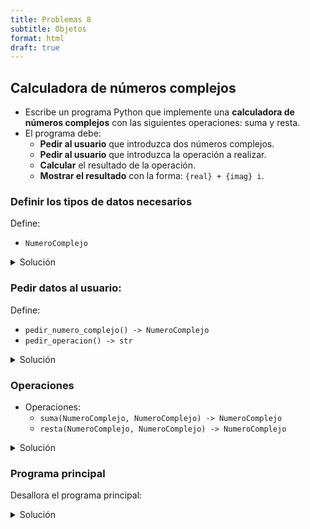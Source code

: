 ```yaml
---
title: Problemas 8
subtitle: Objetos
format: html
draft: true
---
```


## Calculadora de números complejos

- Escribe un programa Python que implemente una **calculadora de números complejos** con las siguientes operaciones: suma y resta.
- El programa debe:
    - **Pedir al usuario** que introduzca dos números complejos.
    - **Pedir al usuario** que introduzca la operación a realizar.
    - **Calcular** el resultado de la operación.
    - **Mostrar el resultado** con la forma: `{real} + {imag} i`.

### Definir los tipos de datos necesarios

Define:

- `NumeroComplejo`

<details>
<summary>Solución</summary>

```python
from dataclasses import dataclass

@dataclass
class NumeroComplejo:
    real: float
    imag: float
```

</details>

### Pedir datos al usuario:

Define:

- `pedir_numero_complejo() -> NumeroComplejo`
- `pedir_operacion() -> str`

<details>
<summary>Solución</summary>

```python
def pedir_numero_complejo():
    print("Introduce la parte real:")
    real = float(input())
    print("Introduce la parte imaginaria:")
    imag = float(input())
    return NumeroComplejo(real, imag)


def pedir_operacion():
    print("Introduce la operación:")
    return input()
```

</details>

### Operaciones

- Operaciones:
    - `suma(NumeroComplejo, NumeroComplejo) -> NumeroComplejo`
    - `resta(NumeroComplejo, NumeroComplejo) -> NumeroComplejo`

<details>
<summary>Solución</summary>

```python
def suma(c1, c2):
    return NumeroComplejo(c1.real + c2.real, c1.imag + c2.imag)

def resta(c1, c2):
    return NumeroComplejo(c1.real - c2.real, c1.imag - c2.imag)

```

</details>

### Programa principal

Desallora el programa principal:

<details>
<summary>Solución</summary>

```python
c1 = pedir_numero_complejo()
c2 = pedir_numero_complejo()
operacion = pedir_operacion()

if operacion == "+":
    resultado = suma(c1, c2)
elif operacion == "-":
    resultado = resta(c1, c2)
else:
    print("Operación no válida")

print(f"{resultado.real} + {resultado.imag}i")
```

</details>

